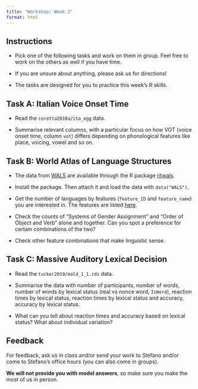 ```yaml
---
title: "Workshop: Week 2"
format: html
---
```


::: callout-important
## Instructions

-   Pick one of the following tasks and work on them in group. Feel free to work on the others as well if you have time.

-   If you are unsure about anything, please ask us for directions!

-   The tasks are designed for you to practice this week's R skills.
:::

::: callout-note
## Task A: Italian Voice Onset Time

-   Read the `coretta2018a/ita_egg` data.

-   Summarise relevant columns, with a particular focus on how VOT (voice onset time, column `vot`) differs depending on phonological features like place, voicing, vowel and so on.
:::

::: callout-note
## Task B: World Atlas of Language Structures

-   The data from [WALS](https://wals.info) are available through the R package [ritwals](https://hkauhanen.fi/ritwals/index.html).

-   Install the package. Then attach it and load the data with `data("WALS")`.

-   Get the number of languages by features (`feature_ID` and `feature_name`) you are interested in. The features are listed [here](https://wals.info/feature).

-   Check the counts of "Systems of Gender Assignment" and "Order of Object and Verb" alone and together. Can you spot a preference for certain combinations of the two?

-   Check other feature combinations that make linguistic sense.
:::

::: callout-note
## Task C: Massive Auditory Lexical Decision

-   Read the `tucker2019/mald_1_1.rds` data.

-   Summarise the data with number of participants, number of words, number of words by lexical status (real vs nonce word, `IsWord`), reaction times by lexical status, reaction times by lexical status and accuracy, accuracy by lexical status.

-   What can you tell about reaction times and accuracy based on lexical status? What about individual variation?
:::

::: callout-tip
## Feedback

For feedback, ask us in class and/or send your work to Stefano and/or come to Stefano's office hours (you can also come in groups).

**We will not provide you with model answers**, so make sure you make the most of us in person.
:::
